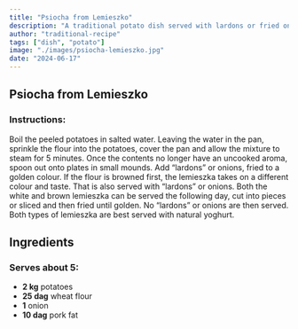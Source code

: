 ```yaml
---
title: "Psiocha from Lemieszko"
description: "A traditional potato dish served with lardons or fried onions."
author: "traditional-recipe"
tags: ["dish", "potato"]
image: "./images/psiocha-lemieszko.jpg"
date: "2024-06-17"
---
```


## Psiocha from Lemieszko

### Instructions:
Boil the peeled potatoes in salted water. Leaving the water in the pan, sprinkle the flour into the potatoes, cover the pan and allow the mixture to steam for 5 minutes. Once the contents no longer have an uncooked aroma, spoon out onto plates in small mounds. Add “lardons” or onions, fried to a golden colour. If the flour is browned first, the lemieszka takes on a different colour and taste. That is also served with “lardons” or onions. Both the white and brown lemieszka can be served the following day, cut into pieces or sliced and then fried until golden. No “lardons” or onions are then served. Both types of lemieszka are best served with natural yoghurt.

## Ingredients

### Serves about 5:
- **2 kg** potatoes
- **25 dag** wheat flour
- **1** onion
- **10 dag** pork fat
